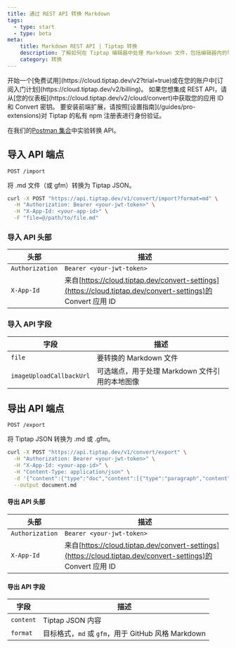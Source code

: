 ```yaml
---
title: 通过 REST API 转换 Markdown
tags:
  - type: start
  - type: beta
meta:
    title: Markdown REST API | Tiptap 转换
    description: 了解如何在 Tiptap 编辑器中处理 Markdown 文件，包括编辑器内的导入/导出和 REST API 的使用。
    category: 转换
---
```



<Requirements>
    <RequirementItem label="1. Activate trial or subscribe">
        开始一个[免费试用](https://cloud.tiptap.dev/v2?trial=true)或在您的账户中[订阅入门计划](https://cloud.tiptap.dev/v2/billing)。
    </RequirementItem>
    <RequirementItem label="2. 配置 Convert 应用">
        如果您想集成 REST API，请从[您的仪表板](https://cloud.tiptap.dev/v2/cloud/convert)中获取您的应用 ID 和 Convert 密钥。
    </RequirementItem>
    <RequirementItem label="3. 从私有注册表安装">
        要安装前端扩展，请按照[设置指南](/guides/pro-extensions)对 Tiptap 的私有 npm 注册表进行身份验证。
    </RequirementItem>
</Requirements>

<Callout title="使用 Postman" variant="hint"> 在我们的<a href="https://www.postman.com/docking-module-explorer-14290287/workspace/tiptap-collaboration-public/collection/33042171-cc186a66-df41-4df8-9c6e-e91b20deffe5?action=share&creator=32651125">Postman 集合</a>中实验转换 API。 </Callout>

## 导入 API 端点
`POST /import`

将 .md 文件（或 gfm）转换为 Tiptap JSON。

```bash
curl -X POST "https://api.tiptap.dev/v1/convert/import?format=md" \
  -H "Authorization: Bearer <your-jwt-token>" \
  -H "X-App-Id: <your-app-id>" \
  -F "file=@/path/to/file.md"
```

### 导入 API 头部
| 头部             | 描述                                                                                           |
|------------------|------------------------------------------------------------------------------------------------|
| `Authorization`  | `Bearer <your-jwt-token>`                                                                      |
| `X-App-Id`       | 来自[https://cloud.tiptap.dev/convert-settings](https://cloud.tiptap.dev/convert-settings)的 Convert 应用 ID |

### 导入 API 字段
| 字段                       | 描述                                                                                 |
|---------------------------|--------------------------------------------------------------------------------------|
| `file`                    | 要转换的 Markdown 文件                                                              |
| `imageUploadCallbackUrl`  | 可选端点，用于处理 Markdown 文件引用的本地图像                                        |

## 导出 API 端点
`POST /export`

将 Tiptap JSON 转换为 .md 或 .gfm。

```bash
curl -X POST "https://api.tiptap.dev/v1/convert/export" \
  -H "Authorization: Bearer <your-jwt-token>" \
  -H "X-App-Id: <your-app-id>" \
  -H "Content-Type: application/json" \
  -d '{"content":{"type":"doc","content":[{"type":"paragraph","content":[{"type":"text","text":"Hello from Tiptap!"}]}]},"format":"md"}' \
  --output document.md
```

#### 导出 API 头部
| 头部             | 描述                                                                                           |
|------------------|------------------------------------------------------------------------------------------------|
| `Authorization`  | `Bearer <your-jwt-token>`                                                                      |
| `X-App-Id`       | 来自[https://cloud.tiptap.dev/convert-settings](https://cloud.tiptap.dev/convert-settings)的 Convert 应用 ID |

#### 导出 API 字段
| 字段      | 描述                                              |
|-----------|---------------------------------------------------|
| `content` | Tiptap JSON 内容                                  |
| `format`  | 目标格式，`md` 或 `gfm`，用于 GitHub 风格 Markdown |